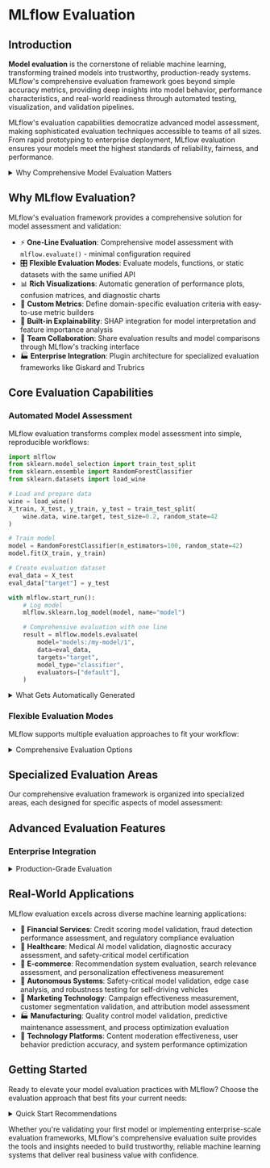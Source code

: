 
# MLflow Evaluation

## Introduction

**Model evaluation** is the cornerstone of reliable machine learning, transforming trained models into trustworthy, production-ready systems. MLflow's comprehensive evaluation framework goes beyond simple accuracy metrics, providing deep insights into model behavior, performance characteristics, and real-world readiness through automated testing, visualization, and validation pipelines.

MLflow's evaluation capabilities democratize advanced model assessment, making sophisticated evaluation techniques accessible to teams of all sizes. From rapid prototyping to enterprise deployment, MLflow evaluation ensures your models meet the highest standards of reliability, fairness, and performance.

<details>
  <summary>Why Comprehensive Model Evaluation Matters</summary>

#### Beyond Basic Metrics

- 📊 **Holistic Assessment**: Performance metrics, visualizations, and explanations in one unified framework
- 🎯 **Task-Specific Evaluation**: Specialized evaluators for classification, regression, and LLM tasks
- 🔍 **Model Interpretability**: SHAP integration for understanding model decisions and feature importance
- ⚖️ **Fairness Analysis**: Bias detection and ethical AI validation across demographic groups

#### Production Readiness

- 🚀 **Automated Validation**: Threshold-based model acceptance with customizable criteria
- 📈 **Performance Monitoring**: Track model degradation and drift over time
- 🔄 **A/B Testing Support**: Compare candidate models against production baselines
- 📋 **Audit Trails**: Complete evaluation history for regulatory compliance and model governance

</details>

## Why MLflow Evaluation?

MLflow's evaluation framework provides a comprehensive solution for model assessment and validation:

- ⚡ **One-Line Evaluation**: Comprehensive model assessment with `mlflow.evaluate()` - minimal configuration required
- 🎛️ **Flexible Evaluation Modes**: Evaluate models, functions, or static datasets with the same unified API
- 📊 **Rich Visualizations**: Automatic generation of performance plots, confusion matrices, and diagnostic charts
- 🔧 **Custom Metrics**: Define domain-specific evaluation criteria with easy-to-use metric builders
- 🧠 **Built-in Explainability**: SHAP integration for model interpretation and feature importance analysis
- 👥 **Team Collaboration**: Share evaluation results and model comparisons through MLflow's tracking interface
- 🏭 **Enterprise Integration**: Plugin architecture for specialized evaluation frameworks like Giskard and Trubrics

## Core Evaluation Capabilities

### Automated Model Assessment

MLflow evaluation transforms complex model assessment into simple, reproducible workflows:

```python
import mlflow
from sklearn.model_selection import train_test_split
from sklearn.ensemble import RandomForestClassifier
from sklearn.datasets import load_wine

# Load and prepare data
wine = load_wine()
X_train, X_test, y_train, y_test = train_test_split(
    wine.data, wine.target, test_size=0.2, random_state=42
)

# Train model
model = RandomForestClassifier(n_estimators=100, random_state=42)
model.fit(X_train, y_train)

# Create evaluation dataset
eval_data = X_test
eval_data["target"] = y_test

with mlflow.start_run():
    # Log model
    mlflow.sklearn.log_model(model, name="model")

    # Comprehensive evaluation with one line
    result = mlflow.models.evaluate(
        model="models:/my-model/1",
        data=eval_data,
        targets="target",
        model_type="classifier",
        evaluators=["default"],
    )
```

<details>
  <summary>What Gets Automatically Generated</summary>

#### Performance Metrics

- 📊 **Classification**: Accuracy, precision, recall, F1-score, ROC-AUC, confusion matrices
- 📈 **Regression**: MAE, MSE, RMSE, R², residual analysis, prediction vs actual plots
- 🎯 **Custom Metrics**: Domain-specific measures defined with simple Python functions

#### Visual Diagnostics

- 📊 **Performance Plots**: ROC curves, precision-recall curves, calibration plots
- 📈 **Feature Importance**: SHAP values, permutation importance, feature interactions

#### Model Explanations

- 🧠 **Global Explanations**: Overall model behavior and feature contributions (with `shap`)
- 🔍 **Local Explanations**: Individual prediction explanations and decision paths (with `shap`)

</details>

### Flexible Evaluation Modes

MLflow supports multiple evaluation approaches to fit your workflow:

<details>
  <summary>Comprehensive Evaluation Options</summary>

#### Model Evaluation

- 🤖 **Logged Models**: Evaluate models that have been logged to MLflow
- 🔄 **Live Models**: Direct evaluation of in-memory model objects
- 📦 **Pipeline Evaluation**: End-to-end assessment of preprocessing and modeling pipelines

#### Function Evaluation

- ⚡ **Lightweight Assessment**: Evaluate Python functions without model logging overhead
- 🔧 **Custom Predictions**: Assess complex prediction logic and business rules
- 🎯 **Rapid Prototyping**: Quick evaluation during model development

#### Dataset Evaluation

- 📊 **Static Analysis**: Evaluate pre-computed predictions without re-running models
- 🔄 **Batch Processing**: Assess large-scale inference results efficiently
- 📈 **Historical Analysis**: Evaluate model performance on past predictions

</details>

## Specialized Evaluation Areas

Our comprehensive evaluation framework is organized into specialized areas, each designed for specific aspects of model assessment:

<CardGroup>
  <PageCard
    headerText="Model Evaluation"
    link="/ml/evaluation/model-eval"
    text="Core model evaluation workflows for classification and regression tasks with automated metrics, visualizations, and performance assessment."
  />
  <PageCard
    headerText="Dataset Evaluation"
    link="/ml/evaluation/dataset-eval"
    text="Evaluate static datasets and pre-computed predictions without re-running models, perfect for batch processing and historical analysis."
  />
</CardGroup>

<CardGroup>
  <PageCard
    headerText="Function Evaluation"
    link="/ml/evaluation/function-eval"
    text="Lightweight evaluation of Python functions and custom prediction logic without the overhead of model logging and registration."
  />
  <PageCard
    headerText="Custom Metrics & Visualizations"
    link="/ml/evaluation/metrics-visualizations"
    text="Define domain-specific evaluation criteria, custom metrics, and specialized visualizations tailored to your business requirements."
  />
</CardGroup>

<CardGroup>
  <PageCard
    headerText="SHAP Integration"
    link="/ml/evaluation/shap"
    text="Deep model interpretation with SHAP values, feature importance analysis, and explainable AI capabilities for transparent ML."
  />
  <PageCard
    headerText="Plugin Evaluators"
    link="/ml/evaluation/plugin-evaluators"
    text="Extend evaluation capabilities with specialized plugins like Giskard for vulnerability scanning and Trubrics for advanced validation."
  />
</CardGroup>

## Advanced Evaluation Features

### Enterprise Integration

<details>
  <summary>Production-Grade Evaluation</summary>

#### Model Governance

- 📋 **Audit Trails**: Complete evaluation history for regulatory compliance
- 🔒 **Access Control**: Role-based evaluation permissions and result visibility
- 📊 **Executive Dashboards**: High-level model performance summaries for stakeholders
- 🔄 **Automated Reporting**: Scheduled evaluation reports and performance alerts

#### MLOps Integration

- 🚀 **CI/CD Pipelines**: Automated evaluation gates in deployment workflows
- 📈 **Performance Monitoring**: Continuous evaluation of production models
- 🔄 **A/B Testing**: Statistical comparison of model variants in production
- 📊 **Drift Detection**: Automated alerts for model performance degradation

</details>

## Real-World Applications

MLflow evaluation excels across diverse machine learning applications:

- 🏦 **Financial Services**: Credit scoring model validation, fraud detection performance assessment, and regulatory compliance evaluation
- 🏥 **Healthcare**: Medical AI model validation, diagnostic accuracy assessment, and safety-critical model certification
- 🛒 **E-commerce**: Recommendation system evaluation, search relevance assessment, and personalization effectiveness measurement
- 🚗 **Autonomous Systems**: Safety-critical model validation, edge case analysis, and robustness testing for self-driving vehicles
- 🎯 **Marketing Technology**: Campaign effectiveness measurement, customer segmentation validation, and attribution model assessment
- 🏭 **Manufacturing**: Quality control model validation, predictive maintenance assessment, and process optimization evaluation
- 📱 **Technology Platforms**: Content moderation effectiveness, user behavior prediction accuracy, and system performance optimization

## Getting Started

Ready to elevate your model evaluation practices with MLflow? Choose the evaluation approach that best fits your current needs:

<details>
  <summary>Quick Start Recommendations</summary>

#### For Data Scientists

Start with [Model Evaluation](model-eval) to understand comprehensive performance assessment, then explore **Custom Metrics** for domain-specific requirements.

#### For ML Engineers

Begin with [Function Evaluation](function-eval) for lightweight testing, then advance to **Model Validation** for production readiness assessment.

#### For ML Researchers

Explore [SHAP Integration](shap) for model interpretability, then investigate **Plugin Evaluators** for specialized analysis capabilities.

#### For Enterprise Teams

Start with [Model Validation](metrics-visualizations) for governance requirements, then implement [Dataset Evaluation](dataset-eval) for large-scale assessment workflows.

</details>

Whether you're validating your first model or implementing enterprise-scale evaluation frameworks, MLflow's comprehensive evaluation suite provides the tools and insights needed to build trustworthy, reliable machine learning systems that deliver real business value with confidence.
